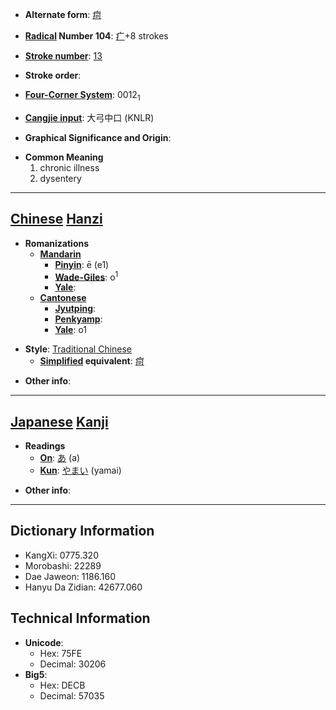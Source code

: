 * '''Alternate form''': [[疴]]

* '''[[Wiktionary:Chinese radical index| Radical]] Number 104''': [[Wiktionary:Chinese radical index 疒|疒]]+8 strokes

* '''[[Wiktionary:Chinese total strokes index|Stroke number]]''': [[Wiktionary:Chinese total strokes index 13|13]]

* '''Stroke order''': 

* '''[[Wiktionary:Chinese four corner index|Four-Corner System]]''': 0012<sub>1</sub>

* '''[[Wiktionary:Chinese Cangjie index|Cangjie input]]''': 大弓中口 (KNLR)

* '''Graphical Significance and Origin''': 

* '''Common Meaning'''
*#chronic illness
*# dysentery


----

== [[Chinese]] [[Hanzi]] ==

* '''Romanizations'''
** '''[[Mandarin]]'''
*** '''[[Pinyin]]''': ē (e1)
*** '''[[Wade-Giles]]''': o<sup>1</sup>
*** '''[[Yale]]''': 
** '''[[Cantonese]]'''
*** '''[[Jyutping]]''':
*** '''[[Penkyamp]]''': 
*** '''[[Yale]]''': o1

* '''Style''': [[Traditional Chinese]] 
** '''[[Simplified Chinese|Simplified]] equivalent''': [[疴]]

* '''Other info''': 

----

== [[Japanese]] [[Kanji]] ==

* '''Readings'''
** '''[[On]]''': [[あ]] (a)
** '''[[Kun]]''': [[やまい]] (yamai)

* '''Other info''':  

----

== Dictionary Information ==

* KangXi: 0775.320
* Morobashi: 22289
* Dae Jaweon: 1186.160
* Hanyu Da Zidian: 42677.060

== Technical Information ==

* '''Unicode''':
** Hex: 75FE
** Decimal: 30206
* '''Big5''':
** Hex: DECB
** Decimal: 57035